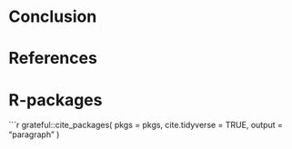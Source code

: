 # Conclusion {#sec-conclusion}

# References {.unnumbered}

::: {#refs}
:::

# R-packages {.unnumbered}

```r
grateful::cite_packages(
  pkgs = pkgs,
  cite.tidyverse = TRUE, 
  output = "paragraph"
)